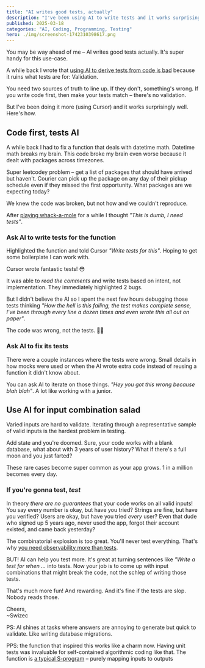 ```yaml
---
title: "AI writes good tests, actually"
description: "I've been using AI to write tests and it works surprisingly well! Here's how."
published: 2025-03-18
categories: "AI, Coding, Programming, Testing"
hero: ./img/screenshot-1742310398617.png
---
```


You may be way ahead of me – AI writes good tests actually. It's super handy for this use-case.

A while back I wrote that [using AI to derive tests from code is bad](https://swizec.com/blog/why-you-shouldnt-use-ai-to-write-your-tests/) because it ruins what tests are for: Validation.

You need two sources of truth to line up. If they don't, something's wrong. If you write code first, then make your tests match – there's no validation.

But I've been doing it more (using Cursor) and it works surprisingly well. Here's how.

## Code first, tests AI

A while back I had to fix a function that deals with datetime math. Datetime math breaks my brain. This code broke my brain even worse because it dealt with packages across timezones.

Super leetcodey problem – get a list of packages that should have arrived but haven't. Courier can pick up the package on any day of their pickup schedule even if they missed the first opportunity. What packages are we expecting today?

We knew the code was broken, but not how and we couldn't reproduce.

After [playing whack-a-mole](https://swizec.com/blog/what-to-do-when-bugs-are-whack-a-mole/) for a while I thought _"This is dumb, I need tests"_.

### Ask AI to write tests for the function

Highlighted the function and told Cursor _"Write tests for this"_. Hoping to get some boilerplate I can work with.

Cursor wrote fantastic tests! 😳

It was able to _read the comments_ and write tests based on intent, not implementation. They immediately highlighted 2 bugs.

But I didn't believe the AI so I spent the next few hours debugging those tests thinking _"How the hell is this failing, the test makes complete sense, I've been through every line a dozen times and even wrote this all out on paper"_.

The code was wrong, not the tests. 🤦‍♂️

### Ask AI to fix its tests

There were a couple instances where the tests were wrong. Small details in how mocks were used or when the AI wrote extra code instead of reusing a function it didn't know about.

You can ask AI to iterate on those things. _"Hey you got this wrong because blah blah"_. A lot like working with a junior.

## Use AI for input combination salad

Varied inputs are hard to validate. Iterating through a representative sample of valid inputs is the hardest problem in testing.

Add state and you're doomed. Sure, your code works with a blank database, what about with 3 years of user history? What if there's a full moon and you just farted?

These rare cases become super common as your app grows. 1 in a million becomes every day.

### If you're gonna test, _test_

In theory _there are no guarantees_ that your code works on all valid inputs! You say every number is okay, but have you tried? Strings are fine, but have you verified? Users are okay, but have you tried _every_ user? Even that dude who signed up 5 years ago, never used the app, forgot their account existed, and came back yesterday?

The combinatorial explosion is too great. You'll never test everything. That's why [you need observability more than tests](https://swizec.com/blog/why-you-need-observability-more-than-tests/).

BUT! AI can help you test more. It's great at turning sentences like _"Write a test for when ..._ into tests. Now your job is to come up with input combinations that might break the code, not the schlep of writing those tests.

That's much more fun! And rewarding. And it's fine if the tests are slop. Nobody reads those.

Cheers,<br/>
~Swizec

PS: AI shines at tasks where answers are annoying to generate but quick to validate. Like writing database migrations.

PPS: the function that inspired this works like a charm now. Having unit tests was invaluable for self-contained algorithmic coding like that. The function is [a typical S-program](https://swizec.com/blog/the-laws-of-software-evolution/) – purely mapping inputs to outputs
